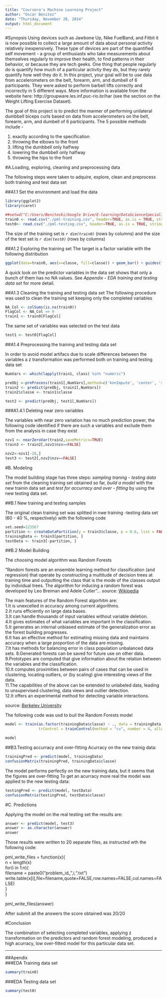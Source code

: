 ```yaml
---
title: "Coursera's Machine Learning Project"
author: "Oscar Benitez"
date: "Thursday, November 20, 2014"
output: html_document
---
```

#Synopsis
Using devices such as Jawbone Up, Nike FuelBand, and Fitbit it is now possible to collect a large amount of data about personal activity relatively inexpensively. These type of devices are part of the quantified self movement - a group of enthusiasts who take measurements about themselves regularly to improve their health, to find patterns in their behavior, or because they are tech geeks. One thing that people regularly do is quantify how much of a particular activity they do, but they rarely quantify how well they do it. In this project, your goal will be to use data from accelerometers on the belt, forearm, arm, and dumbell of 6 participants. They were asked to perform barbell lifts correctly and incorrectly in 5 different ways. More information is available from the website here: http://groupware.les.inf.puc-rio.br/har (see the section on the Weight Lifting Exercise Dataset). 

The goal of this project is to predict the manner of performing unilateral dumbbell biceps curls based on data from accelerometers on the belt, forearm, arm, and dumbell of 6 participants. The 5 possible methods include -  


1. exactly according to the specification  
2. throwing the elbows to the front  
3. lifting the dumbbell only halfway  
4. lowering the dumbbell only halfway   
5. throwing the hips to the front  

#A.Loading, exploring, cleaning and preprocessing data

The following steps were taken to adquire, explore, clean and preprocess both training and test data set  

##A1.1 Set the environment and load the data 
```r

library(ggplot2)
library(caret)

##setwd("C:/Users/Benitoski/Google Drive/E-learning/DataScienceSpecialization/08_PracticalMachineLearning/Project")
train0 <- read.csv("./pml-training.csv", header=TRUE, as.is = TRUE, stringsAsFactors = FALSE, sep=',', na.strings=c('NA','','#DIV/0!'))
test0<- read.csv("./pml-testing.csv", header=TRUE, as.is = TRUE, stringsAsFactors = FALSE, sep=',', na.strings=c('NA','','#DIV/0!'))

```
The size of the training set is _`r dim(train0)`_  (rows by columns) and the size of the test set is _`r dim(test0)`_  (rows by columns)   

##A1.2 Exploring the training set
The target is a factor variable with the following distribution  

```r
ggplot(data=train0, aes(x=classe, fill=classe)) + geom_bar() + guides(fill=FALSE)

```

A quick look on the predictor variables in the data set shows that only a bunch of them has no NA values. See _Appendix - EDA training and testing data set_ for more detail.  

##A1.3 Cleaning the training and testing data set
The following procedure was used to clean the training set keeping only the completed variables

```r
NA_Col <- colSums(is.na(train0))
FlagCol <- NA_Col == 0
train1 <- train0[FlagCol]
```

The same set of variables was selected on the test data  

```r
test1 <- test0[FlagCol]
```

##A1.4 Preprocessing the training and testing data set

In order to avoid model artifacs due to scale differences between the variables a z transformation was performed both on training and testing data set  

```r
NumVars <- which(lapply(train1, class) %in% "numeric")

preObj <-preProcess(train1[,NumVars],method=c('knnImpute', 'center', 'scale'))
train2 <- predict(preObj, train1[,NumVars])
train2$classe <- train1$classe

test2 <- predict(preObj, test1[,NumVars])
```

###A1.4.1 Deleting near zero variables

The variables with near zero variation has no much prediction power, the following code identified if there are such a variables and exclude them from the analysis in case they exist  

```r
nzv1 <- nearZeroVar(train2,saveMetrics=TRUE)
train3 <- train2[,nzv1$nzv==FALSE]

nzv2<-nzv1[-28,]
test3 <- test2[,nzv2$nzv==FALSE]
```

#B. Modeling

The model building stage has three steps: _sampling traning - testing data set_ from the cleaning training set obtained so far, _build a model_ with the new trainin data set and _test for accurracy and over - fitting_ by using the new testing data set.  

##B.1 New training and testing samples 

The original clean training set was splitted in nwe training -testing data set (60 - 40 %, respectively) with the following code  

```r
set.seed=123567
partition <- createDataPartition(y = train3$classe, p = 0.6, list = FALSE)
trainingData <- train3[partition, ]
testData <- train3[-partition, ]

```

##B.2 Model Building

The choosing model algorithm was Random Forests  

"Random forests are an ensemble learning method for classification (and regression) that operate by constructing a multitude of decision trees at training time and outputting the class that is the mode of the classes output by individual trees. The algorithm for inducing a random forest was developed by Leo Breiman and Adele Cutler"... source: [Wikipedia](http://en.wikipedia.org/wiki/Random_forest)  

The main features of the Random Forest algorhitm are:  
1.It is unexcelled in accuracy among current algorithms.  
2.It runs efficiently on large data bases.  
3.It can handle thousands of input variables without variable deletion.  
4.It gives estimates of what variables are important in the classification.  
5.It generates an internal unbiased estimate of the generalization error as the forest building progresses.  
6.It has an effective method for estimating missing data and maintains accuracy when a large proportion of the data are missing.  
7.It has methods for balancing error in class population unbalanced data sets.
8.Generated forests can be saved for future use on other data.  
9.Prototypes are computed that give information about the relation between the variables and the classification.  
10.It computes proximities between pairs of cases that can be used in clustering, locating outliers, or (by scaling) give interesting views of the data.  
11.The capabilities of the above can be extended to unlabeled data, leading to unsupervised clustering, data views and outlier detection.  
12.It offers an experimental method for detecting variable interactions.  

source: [Berkeley University](https://www.stat.berkeley.edu/~breiman/RandomForests/cc_home.htm)  

The following code was usd to buil the Random Forests model
```r
model <- train(as.factor(trainingData$classe) ~ ., data = trainingData, method = "rf", prox = TRUE, 
               trControl = trainControl(method = "cv", number = 4, allowParallel = TRUE))

model
```

##B3.Testing accurracy and over-fitting
Acurracy on the new trainig data:  
```r
trainingPred <- predict(model, trainingData)
confusionMatrix(trainingPred, trainingData$classe)
```
The model performs perfectly on the new training data, but it seems that the figures are over-fitting
To get an acurracy more real the model was applied to the new testing data:  

```r
testingPred <- predict(model, testData)
confusionMatrix(testingPred, testData$classe)
```

#C. Predictions

Applying the model on the real testing set the results are:  
```r
answer <- predict(model, test3)
answer <- as.character(answer)
answer
```
Those results were written to 20 separate files, as instructed wth the following code:  

pml_write_files = function(x){  
  n = length(x)  
  for(i in 1:n){  
    filename = paste0("problem_id_",i,".txt")  
    write.table(x[i],file=filename,quote=FALSE,row.names=FALSE,col.names=FALSE)  
  }  
}  

pml_write_files(answer)  

After submit all the answers the score obtained was 20/20  

#Conclusion

The combination of selecting completed variables, applying z transformation on the predictors and random forest modeling, produced a high acurracy, low over-fitted model for this particular data set.

------

##Apendix  
###EDA Training data set  
```r
summary(train0)
```
###EDA Testing data set  
```r
summary(test0)
```

